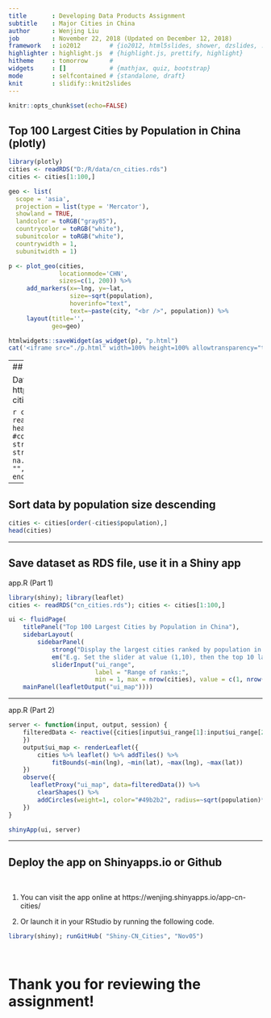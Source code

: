 ```yaml
---
title       : Developing Data Products Assignment
subtitle    : Major Cities in China
author      : Wenjing Liu
job         : November 22, 2018 (Updated on December 12, 2018)
framework   : io2012        # {io2012, html5slides, shower, dzslides, ...}
highlighter : highlight.js  # {highlight.js, prettify, highlight}
hitheme     : tomorrow      # 
widgets     : []            # {mathjax, quiz, bootstrap}
mode        : selfcontained # {standalone, draft}
knit        : slidify::knit2slides
---
```


```r
knitr::opts_chunk$set(echo=FALSE)
```

##  Top 100 Largest Cities by Population in China (plotly)

```r
library(plotly)
cities <- readRDS("D:/R/data/cn_cities.rds")
cities <- cities[1:100,]

geo <- list(
  scope = 'asia',
  projection = list(type = 'Mercator'),
  showland = TRUE,
  landcolor = toRGB("gray85"),
  countrycolor = toRGB("white"),
  subunitcolor = toRGB("white"),
  countrywidth = 1,
  subunitwidth = 1)

p <- plot_geo(cities, 
              locationmode='CHN', 
              sizes=c(1, 200)) %>% 
     add_markers(x=~lng, y=~lat, 
                 size=~sqrt(population),
                 hoverinfo="text", 
                 text=~paste(city, "<br />", population)) %>%
     layout(title='', 
            geo=geo)

htmlwidgets::saveWidget(as_widget(p), "p.html")
cat('<iframe src="./p.html" width=100% height=100% allowtransparency="true"></iframe>')
```

---
## Load data

Data Source: https://simplemaps.com/data/cn-cities

```r
cities <- read.csv("D:/R/data/cn_cities.csv", 
                   header=TRUE, 
                   #colClasses="character",
                   strip.white=FALSE,
                   stringsAsFactors=FALSE, 
                   na.strings=c("NA", "NaN", "N/A", "", "#VALUE!", "#DIV/0!"),
                   encoding='UTF-8')
dim(cities)
```

---

## Sort data by population size descending

```r
cities <- cities[order(-cities$population),]
head(cities)
```

---

## Save dataset as RDS file, use it in a Shiny app

app.R (Part 1)

```r
library(shiny); library(leaflet)
cities <- readRDS("cn_cities.rds"); cities <- cities[1:100,]

ui <- fluidPage(
    titlePanel("Top 100 Largest Cities by Population in China"),
    sidebarLayout(
        sidebarPanel(
            strong("Display the largest cities ranked by population in China."), p(),
            em("E.g. Set the slider at value (1,10), then the top 10 largest cities will be displayed. The areas of the circles represent the relative sizes of the city populations."), p(),
            sliderInput("ui_range", 
                        label = "Range of ranks:",
                        min = 1, max = nrow(cities), value = c(1, nrow(cities)))),
    mainPanel(leafletOutput("ui_map"))))
```

---

app.R (Part 2)

```r
server <- function(input, output, session) {
    filteredData <- reactive({cities[input$ui_range[1]:input$ui_range[2],]
    }) 
    output$ui_map <- renderLeaflet({
        cities %>% leaflet() %>% addTiles() %>% 
            fitBounds(~min(lng), ~min(lat), ~max(lng), ~max(lat))
    })
    observe({
      leafletProxy("ui_map", data=filteredData()) %>%
        clearShapes() %>%
        addCircles(weight=1, color="#49b2b2", radius=~sqrt(population)*50)
    })
}

shinyApp(ui, server)
```

---

## Deploy the app on Shinyapps.io or Github

<br>

1. You can visit the app online at https://wenjing.shinyapps.io/app-cn-cities/

2. Or launch it in your RStudio by running the following code.

```r
library(shiny); runGitHub( "Shiny-CN_Cities", "Nov05")
```

<br>

# Thank you for reviewing the assignment!


